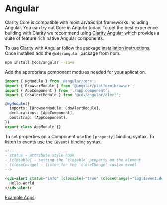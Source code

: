 
<Meta title="Documentation/Angular" />

<Story id="stories-clarity--theme-switcher" inline={true} />

# Angular

Clarity Core is compatible with most JavaScript frameworks including Angular.
You can try out Core in Angular today. To get the best experience building
with Clarity we recommend using <a href="https://clarity.design/documentation/get-started" target="_blank" rel="noopener">Clarity Angular</a>
which provides a suite of feature rich native Angular components.

To use Clarity with Angular follow the package <a href="./?path=/docs/documentation-getting-started--page">installation instructions</a>.
Once installed add the `@cds/angular` package from npm.

```bash
npm install @cds/angular --save
```

Add the appropriate component modules needed for your aplication.

```typescript
import { NgModule } from '@angular/core';
import { BrowserModule } from '@angular/platform-browser';
import { AppComponent } from './app.component';
import { CdsAlertModule } from '@cds/angular/alert';

@NgModule({
  imports: [BrowserModule, CdsAlertModule],
  declarations: [AppComponent],
  bootstrap: [AppComponent],
})
export class AppModule {}
```

To set properties on a Component use the <code>[property]</code> binding syntax.
To listen to events use the <code>(event)</code> binding syntax.

```html
<!--
- status - attribute style hook
- [closable] - setting the 'closable' property on the element
- (closeChange) - listen for the 'closeChange' custom event
-->

<cds-alert status="info" [closable]="true" (closeChange)="log($event.detail)">
  Hello World
</cds-alert>
```

<a href="https://github.com/vmware-clarity/starters" target="_blank" rel="noopener">
  <cds-button>Example Apps</cds-button>
</a>
